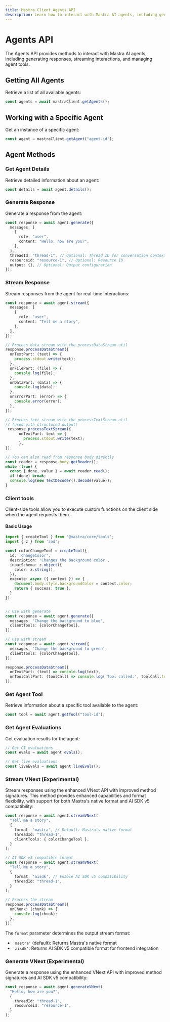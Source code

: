 ```yaml
---
title: Mastra Client Agents API
description: Learn how to interact with Mastra AI agents, including generating responses, streaming interactions, and managing agent tools using the client-js SDK.
---
```


# Agents API

The Agents API provides methods to interact with Mastra AI agents, including generating responses, streaming interactions, and managing agent tools.

## Getting All Agents

Retrieve a list of all available agents:

```typescript
const agents = await mastraClient.getAgents();
```

## Working with a Specific Agent

Get an instance of a specific agent:

```typescript
const agent = mastraClient.getAgent("agent-id");
```

## Agent Methods

### Get Agent Details

Retrieve detailed information about an agent:

```typescript
const details = await agent.details();
```

### Generate Response

Generate a response from the agent:

```typescript
const response = await agent.generate({
  messages: [
    {
      role: "user",
      content: "Hello, how are you?",
    },
  ],
  threadId: "thread-1", // Optional: Thread ID for conversation context
  resourceid: "resource-1", // Optional: Resource ID
  output: {}, // Optional: Output configuration
});
```

### Stream Response

Stream responses from the agent for real-time interactions:

```typescript
const response = await agent.stream({
  messages: [
    {
      role: "user",
      content: "Tell me a story",
    },
  ],
});

// Process data stream with the processDataStream util
response.processDataStream({
  onTextPart: (text) => {
    process.stdout.write(text);
  },
  onFilePart: (file) => {
    console.log(file);
  },
  onDataPart: (data) => {
    console.log(data);
  },
  onErrorPart: (error) => {
    console.error(error);
  },
});

// Process text stream with the processTextStream util
// (used with structured output)
 response.processTextStream({
      onTextPart: text => {
        process.stdout.write(text);
      },
});

// You can also read from response body directly
const reader = response.body.getReader();
while (true) {
  const { done, value } = await reader.read();
  if (done) break;
  console.log(new TextDecoder().decode(value));
}
```

### Client tools

Client-side tools allow you to execute custom functions on the client side when the agent requests them.

#### Basic Usage

```typescript
import { createTool } from '@mastra/core/tools';
import { z } from 'zod';

const colorChangeTool = createTool({
  id: 'changeColor',
  description: 'Changes the background color',
  inputSchema: z.object({
    color: z.string(),
  }),
  execute: async ({ context }) => {
    document.body.style.backgroundColor = context.color;
    return { success: true };
  }
})


// Use with generate
const response = await agent.generate({
  messages: 'Change the background to blue',
  clientTools: {colorChangeTool},
});

// Use with stream
const response = await agent.stream({
  messages: 'Change the background to green',
  clientTools: {colorChangeTool},
});

response.processDataStream({
  onTextPart: (text) => console.log(text),
  onToolCallPart: (toolCall) => console.log('Tool called:', toolCall.toolName),
});
```

### Get Agent Tool

Retrieve information about a specific tool available to the agent:

```typescript
const tool = await agent.getTool("tool-id");
```

### Get Agent Evaluations

Get evaluation results for the agent:

```typescript
// Get CI evaluations
const evals = await agent.evals();

// Get live evaluations
const liveEvals = await agent.liveEvals();
```


### Stream VNext (Experimental)

<StreamVNextCallout />

Stream responses using the enhanced VNext API with improved method signatures. This method provides enhanced capabilities and format flexibility, with support for both Mastra's native format and AI SDK v5 compatibility:

```typescript
const response = await agent.streamVNext(
  "Tell me a story",
  {
    format: 'mastra', // Default: Mastra's native format
    threadId: "thread-1",
    clientTools: { colorChangeTool },
  }
);

// AI SDK v5 compatible format
const response = await agent.streamVNext(
  "Tell me a story",
  {
    format: 'aisdk', // Enable AI SDK v5 compatibility
    threadId: "thread-1",
  }
);

// Process the stream
response.processDataStream({
  onChunk: (chunk) => {
    console.log(chunk);
  },
});
```

The `format` parameter determines the output stream format:
- `'mastra'` (default): Returns Mastra's native format
- `'aisdk'`: Returns AI SDK v5 compatible format for frontend integration

### Generate VNext (Experimental)

Generate a response using the enhanced VNext API with improved method signatures and AI SDK v5 compatibility:

```typescript
const response = await agent.generateVNext(
  "Hello, how are you?",
  {
    threadId: "thread-1",
    resourceid: "resource-1",
  }
);
```